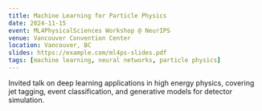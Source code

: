 ```yaml
---
title: Machine Learning for Particle Physics
date: 2024-11-15
event: ML4PhysicalSciences Workshop @ NeurIPS
venue: Vancouver Convention Center
location: Vancouver, BC
slides: https://example.com/ml4ps-slides.pdf
tags: [machine learning, neural networks, particle physics]
---
```


Invited talk on deep learning applications in high energy physics, covering jet tagging, event classification, and generative models for detector simulation.
